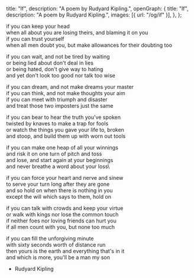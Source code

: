   title: "If",
  description: "A poem by Rudyard Kipling.",
  openGraph: {
    title: "If",
    description: "A poem by Rudyard Kipling.",
    images: [{ url: "/og/if" }],
  },
};

if you can keep your head\
when all about you are losing theirs, and blaming it on you\
if you can trust yourself\
when all men doubt you, but make allowances for their doubting too

if you can wait, and not be tired by waiting\
or being lied about don't deal in lies\
or being hated, don't give way to hating\
and yet don't look too good nor talk too wise

if you can dream, and not make dreams your master\
if you can think, and not make thoughts your aim\
if you can meet with triumph and disaster\
and treat those two imposters just the same

if you can bear to hear the truth you've spoken\
twisted by knaves to make a trap for fools\
or watch the things you gave your life to, broken\
and stoop, and build them up with worn out tools

if you can make one heap of all your winnings\
and risk it on one turn of pitch and toss\
and lose, and start again at your beginnings\
and never breathe a word about your loss\

if you can force your heart and nerve and sinew\
to serve your turn long after they are gone\
and so hold on when there is nothing in you\
except the will which says to them, hold on

if you can talk with crowds and keep your virtue\
or walk with kings nor lose the common touch\
if neither foes nor loving friends can hurt you\
if all men count with you, but none too much

if you can fill the unforgiving minute\
with sixty seconds worth of distance run\
then yours is the earth and everything that's in it\
and which is more, you'll be a man my son

- Rudyard Kipling
